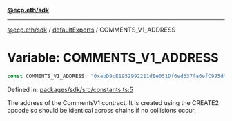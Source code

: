[**@ecp.eth/sdk**](../../index.mdx)

***

[@ecp.eth/sdk](/sdk-reference/index.mdx) / [defaultExports](/sdk-reference/defaultExports/index.mdx) / COMMENTS\_V1\_ADDRESS

# Variable: COMMENTS\_V1\_ADDRESS

```ts
const COMMENTS_V1_ADDRESS: "0xabD9cE1952992211dEe051Df6ed337fa6efC995d";
```

Defined in: [packages/sdk/src/constants.ts:5](https://github.com/ecp-eth/comments-monorepo/blob/main/packages/sdk/src/constants.ts#L5)

The address of the CommentsV1 contract.
It is created using the CREATE2 opcode so should be identical across chains if no collisions occur.
